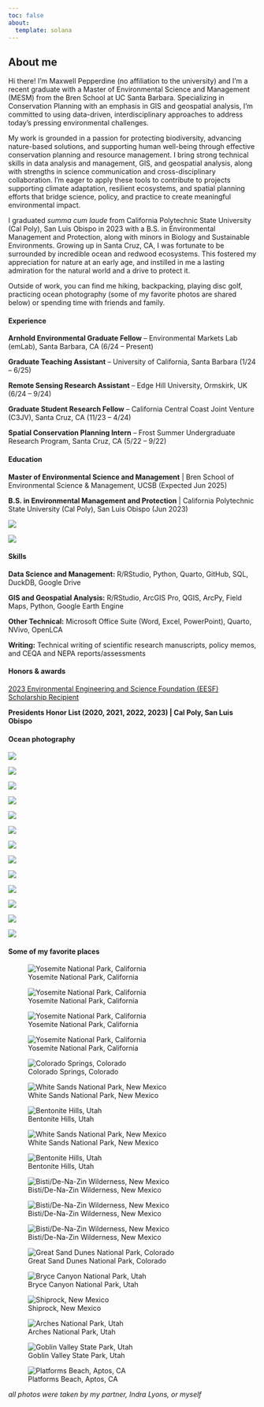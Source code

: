 ```yaml
---
toc: false
about:
  template: solana
---
```


## About me

Hi there! I'm Maxwell Pepperdine (no affiliation to the university) and I'm a recent graduate with a Master of Environmental Science and Management (MESM) from the Bren School at UC Santa Barbara. Specializing in Conservation Planning with an emphasis in GIS and geospatial analysis, I’m committed to using data-driven, interdisciplinary approaches to address today’s pressing environmental challenges.

My work is grounded in a passion for protecting biodiversity, advancing nature-based solutions, and supporting human well-being through effective conservation planning and resource management. I bring strong technical skills in data analysis and management, GIS, and geospatial analysis, along with strengths in science communication and cross-disciplinary collaboration. I’m eager to apply these tools to contribute to projects supporting climate adaptation, resilient ecosystems, and spatial planning efforts that bridge science, policy, and practice to create meaningful environmental impact.

I graduated *summa cum laude* from California Polytechnic State University (Cal Poly), San Luis Obispo in 2023 with a B.S. in Environmental Management and Protection, along with minors in Biology and Sustainable Environments. Growing up in Santa Cruz, CA, I was fortunate to be surrounded by incredible ocean and redwood ecosystems. This fostered my appreciation for nature at an early age, and instilled in me a lasting admiration for the natural world and a drive to protect it.

Outside of work, you can find me hiking, backpacking, playing disc golf, practicing ocean photography (some of my favorite photos are shared below) or spending time with friends and family.

::: panel-tabset
#### Experience

**Arnhold Environmental Graduate Fellow** – Environmental Markets Lab (emLab), Santa Barbara, CA (6/24 – Present)

**Graduate Teaching Assistant** – University of California, Santa Barbara (1/24 – 6/25)

**Remote Sensing Research Assistant** – Edge Hill University, Ormskirk, UK (6/24 – 9/24)

**Graduate Student Research Fellow** – California Central Coast Joint Venture (C3JV), Santa Cruz, CA (11/23 – 4/24)

**Spatial Conservation Planning Intern** – Frost Summer Undergraduate Research Program, Santa Cruz, CA (5/22 – 9/22)

#### Education

**Master of Environmental Science and Management** \| Bren School of Environmental Science & Management, UCSB (Expected Jun 2025)

**B.S. in Environmental Management and Protection** \| California Polytechnic State University (Cal Poly), San Luis Obispo (Jun 2023)

::: {layout-ncol="2"}
![](photos/bren_logo.png){.rounded-hover}

![](photos/cal_poly_logo.png){.rounded-hover}
:::

#### Skills

**Data Science and Management:** R/RStudio, Python, Quarto, GitHub, SQL, DuckDB, Google Drive

**GIS and Geospatial Analysis:** R/RStudio, ArcGIS Pro, QGIS, ArcPy, Field Maps, Python, Google Earth Engine 

**Other Technical:** Microsoft Office Suite (Word, Excel, PowerPoint), Quarto, NVivo, OpenLCA 

**Writing:** Technical writing of scientific research manuscripts, policy memos, and CEQA and NEPA reports/assessments

#### Honors & awards

[2023 Environmental Engineering and Science Foundation (EESF) Scholarship Recipient](https://www.eesfoundation.org/scholarship/ScholarshipRecipients-2023.php)

**Presidents Honor List (2020, 2021, 2022, 2023) \| Cal Poly, San Luis Obispo**

#### Ocean photography

::: {layout-ncol="2"}
![](photos/turtle1.jpg){.rounded-hover}

![](photos/turtle3.jpg){.rounded-hover}

![](photos/turtle2.jpg){.rounded-hover}

![](photos/turtle03.jpg){.rounded-hover}

![](photos/turtle4.jpg){.rounded-hover}

![](photos/turtle6.jpg){.rounded-hover}

![](photos/wave1.jpg){.rounded-hover}

![](photos/wave2.jpg){.rounded-hover}

![](photos/wave3.jpg){.rounded-hover}

![](photos/wave4.jpg){.rounded-hover}

![](photos/fish.jpg){.rounded-hover}

![](photos/turtle7.jpg){.rounded-hover}

![](photos/turtle5.jpg){.rounded-hover}
:::

#### Some of my favorite places

::: {layout-ncol="2"}
![Yosemite National Park, California](photos/land0.jpg){.rounded-hover}

![Yosemite National Park, California](photos/land01.jpg){.rounded-hover}

![Yosemite National Park, California](photos/land03.jpg){.rounded-hover}

![Yosemite National Park, California](photos/land02.jpg){.rounded-hover}

![Colorado Springs, Colorado](photos/land04.jpg){.rounded-hover}

![White Sands National Park, New Mexico](photos/land1.jpg){.rounded-hover}

![Bentonite Hills, Utah](photos/land3.jpg){.rounded-hover}

![White Sands National Park, New Mexico](photos/land2.jpg){.rounded-hover}

![Bentonite Hills, Utah](photos/land4.jpg){.rounded-hover}

![Bisti/De-Na-Zin Wilderness, New Mexico](photos/land5.jpg){.rounded-hover}

![Bisti/De-Na-Zin Wilderness, New Mexico](photos/land6.jpg){.rounded-hover}

![Bisti/De-Na-Zin Wilderness, New Mexico](photos/land7.jpg){.rounded-hover}

![Great Sand Dunes National Park, Colorado](photos/land8.jpg){.rounded-hover}

![Bryce Canyon National Park, Utah](photos/land9.jpg){.rounded-hover}

![Shiprock, New Mexico](photos/land10.jpg){.rounded-hover}

![Arches National Park, Utah](photos/land11.jpg){.rounded-hover}

![Goblin Valley State Park, Utah](photos/land12.jpg){.rounded-hover}

![Platforms Beach, Aptos, CA](photos/land13.jpg){.rounded-hover}

*all photos were taken by my partner, Indra Lyons, or myself*
:::
:::
